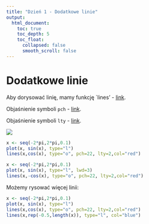 ```yaml
---
title: "Dzień 1 - Dodatkowe linie"
output:
  html_document:
    toc: true
    toc_depth: 5
    toc_float:
      collapsed: false
      smooth_scroll: false
---
```

<style type="text/css">
.title {
  display: none;
}

.table {
    width:70%;
}

#getting-started img {
  margin-right: 10px;
}

</style>



# Dodatkowe linie

Aby dorysować linię, mamy funkcję `lines' - [link](https://www.rdocumentation.org/packages/graphics/versions/3.5.1/topics/lines).

Objaśnienie symboli `pch` - [link](http://www.sthda.com/english/wiki/r-plot-pch-symbols-the-different-point-shapes-available-in-r).

Objaśnienie symboli `lty` - [link](http://www.sthda.com/english/wiki/line-types-in-r-lty).

![](rys7.png)

```r
x <- seq(-2*pi,2*pi,0.1)
plot(x, sin(x), type="l")
lines(x,cos(x), type="o", pch=22, lty=2,col="red")
```
```r
x <- seq(-2*pi,2*pi,0.1)
plot(x, sin(x), type="l", lwd=3)
lines(x,-cos(x), type="o", pch=22, lty=2,col="red")
```

Możemy rysować więcej linii:
```r
x <- seq(-2*pi,2*pi,0.1)
plot(x, sin(x), type="l")
lines(x,cos(x), type="o", pch=22, lty=2,col="red")
lines(x,rep(-0.5,length(x)), type="l", col="blue")
```